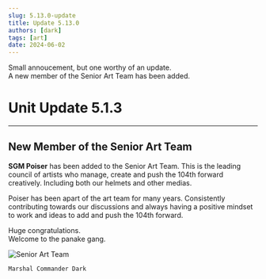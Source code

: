 ```yaml
---
slug: 5.13.0-update
title: Update 5.13.0
authors: [dark]
tags: [art]
date: 2024-06-02
---
```


Small annoucement, but one worthy of an update.<br />
A new member of the Senior Art Team has been added.

<!-- truncate -->


# Unit Update 5.1.3

---
## New Member of the Senior Art Team


**SGM Poiser** has been added to the Senior Art Team.
This is the leading council of artists who manage, create and push the 104th forward creatively.
Including both our helmets and other medias.

Poiser has been apart of the art team for many years.
Consistently contributing towards our discussions and always having a positive mindset to work and ideas to add and push the 104th forward.

Huge congratulations.<br />
Welcome to the panake gang.

![Senior Art Team](/img/updates/5.13.0-SAT.png)

`Marshal Commander Dark`

